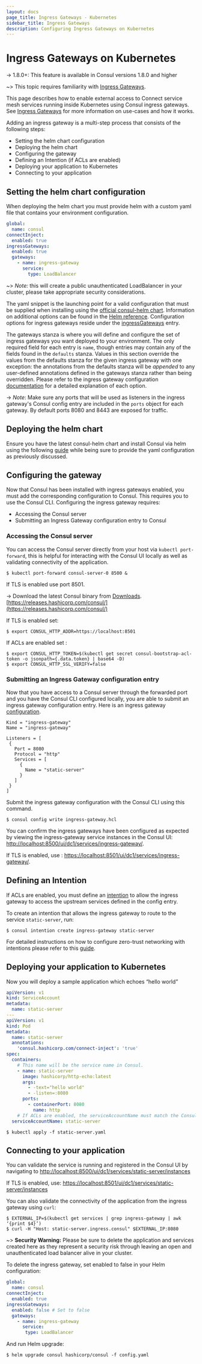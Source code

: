 ```yaml
---
layout: docs
page_title: Ingress Gateways - Kubernetes
sidebar_title: Ingress Gateways
description: Configuring Ingress Gateways on Kubernetes
---
```


# Ingress Gateways on Kubernetes

-> 1.8.0+: This feature is available in Consul versions 1.8.0 and higher

~> This topic requires familiarity with [Ingress Gateways](/docs/connect/ingress-gateway).

This page describes how to enable external access to Connect service mesh services running inside Kubernetes using Consul ingress gateways.
See [Ingress Gateways](/docs/connect/ingress-gateway) for more information on use-cases and how it works.

Adding an ingress gateway is a multi-step process that consists of the following steps:

* Setting the helm chart configuration
* Deploying the helm chart
* Configuring the gateway
* Defining an Intention (if ACLs are enabled)
* Deploying your application to Kubernetes
* Connecting to your application

## Setting the helm chart configuration
When deploying the helm chart you must provide helm with a custom yaml file that contains your environment configuration.

```yaml
global:
  name: consul
connectInject:
  enabled: true
ingressGateways:
  enabled: true
  gateways:
    - name: ingress-gateway
      service:
        type: LoadBalancer
```
~> *Note:* this will create a public unauthenticated LoadBalancer in your cluster, please take appropriate security considerations.

The yaml snippet is the launching point for a valid configuration that must be supplied when installing using the [official consul-helm chart](https://hub.helm.sh/charts/hashicorp/consul).
Information on additional options can be found in the [Helm reference](/docs/k8s/helm). Configuration options for ingress gateways reside under the [ingressGateways](/docs/k8s/helm#v-ingressgateways) entry.


The gateways stanza is where you will define and configure the set of ingress gateways you want deployed to your environment.
The only required field for each entry is `name`, though entries may contain any of the fields found in the `defaults` stanza.
Values in this section override the values from the defaults stanza for the given ingress gateway with one exception:
the annotations from the defaults stanza will be *appended* to any user-defined annotations defined in the gateways stanza rather than being overridden.
Please refer to the ingress gateway configuration [documentation](/docs/k8s/helm#v-ingressgateways-defaults) for a detailed explanation of each option.

-> *Note*: Make sure any ports that will be used as listeners in the ingress gateway's Consul config entry are included
in the `ports` object for each gateway. By default ports 8080 and 8443 are exposed for traffic.

## Deploying the helm chart

Ensure you have the latest consul-helm chart and install Consul via helm using the following
[guide](/docs/k8s/installation/overview#installing-consul) while being sure to provide the yaml configuration
as previously discussed.

## Configuring the gateway

Now that Consul has been installed with ingress gateways enabled, you must add the corresponding configuration to Consul. This requires you to use the Consul CLI.
Configuring the ingress gateway requires:

* Accessing the Consul server
* Submitting an Ingress Gateway configuration entry to Consul

### Accessing the Consul server

You can access the Consul server directly from your host via `kubectl port-forward`, this is helpful for interacting with the Consul UI locally as well as validating connectivity of the application.

```shell-session
$ kubectl port-forward consul-server-0 8500 &
```
If TLS is enabled use port 8501.

-> Download the latest Consul binary from [Downloads](/downloads.html).
[https://releases.hashicorp.com/consul/](https://releases.hashicorp.com/consul/)

If TLS is enabled set:
```shell-session
$ export CONSUL_HTTP_ADDR=https://localhost:8501
```

If ACLs are enabled set :
```shell-session
$ export CONSUL_HTTP_TOKEN=$(kubectl get secret consul-bootstrap-acl-token -o jsonpath={.data.token} | base64 -D)
$ export CONSUL_HTTP_SSL_VERIFY=false
```

### Submitting an Ingress Gateway configuration entry

Now that you have access to a Consul server through the forwarded port and you have the Consul CLI configured locally, you are able to submit an ingress gateway configuration entry.
Here is an ingress gateway [configuration](https://www.consul.io/docs/agent/config-entries/ingress-gateway).

```hcl
Kind = "ingress-gateway"
Name = "ingress-gateway"

Listeners = [
 {
   Port = 8080
   Protocol = "http"
   Services = [
     {
       Name = "static-server"
     }
   ]
 }
]
```

Submit the ingress gateway configuration with the Consul CLI using this command.

```shell-session
$ consul config write ingress-gateway.hcl
```

You can confirm the ingress gateways have been configured as expected by viewing the ingress-gateway service instances
in the Consul UI: [http://localhost:8500/ui/dc1/services/ingress-gateway/](http://localhost:8500/ui/dc1/services/ingress-gateway/).

If TLS is enabled, use :
[https://localhost:8501/ui/dc1/services/ingress-gateway/](https://localhost:8501/ui/dc1/services/ingress-gateway/).

## Defining an Intention

If ACLs are enabled, you must define an [intention](/docs/connect/intentions) to allow the ingress gateway to access the upstream services defined in the config entry.

To create an intention that allows the ingress gateway to route to the service `static-server`, run:
```shell-session
$ consul intention create ingress-gateway static-server
```

For detailed instructions on how to configure zero-trust networking with intentions please refer to this [guide](https://learn.hashicorp.com/tutorials/consul/service-mesh-zero-trust-network).

## Deploying your application to Kubernetes
Now you will deploy a sample application which echoes “hello world”

```yaml
apiVersion: v1
kind: ServiceAccount
metadata:
  name: static-server
---
apiVersion: v1
kind: Pod
metadata:
  name: static-server
  annotations:
    'consul.hashicorp.com/connect-inject': 'true'
spec:
  containers:
    # This name will be the service name in Consul.
    - name: static-server
      image: hashicorp/http-echo:latest
      args:
        - -text="hello world"
        - -listen=:8080
      ports:
        - containerPort: 8080
          name: http
    # If ACLs are enabled, the serviceAccountName must match the Consul service name.
  serviceAccountName: static-server
```

```shell-session
$ kubectl apply -f static-server.yaml
```

## Connecting to your application

You can validate the service is running and registered in the Consul UI by navigating to
[http://localhost:8500/ui/dc1/services/static-server/instances](http://localhost:8500/ui/dc1/services/static-server/instances)

If TLS is enabled, use: [https://localhost:8501/ui/dc1/services/static-server/instances](https://localhost:8501/ui/dc1/services/static-server/instances)

You can also validate the connectivity of the application from the ingress gateway using `curl`:

```shell-session
$ EXTERNAL_IP=$(kubectl get services | grep ingress-gateway | awk ‘{print $4}’)
$ curl -H "Host: static-server.ingress.consul" $EXTERNAL_IP:8080
```

~> **Security Warning:** Please be sure to delete the application and services created here as they represent a security risk through
leaving an open and unauthenticated load balancer alive in your cluster.

To delete the ingress gateway, set enabled to false in your Helm configuration:

```yaml
global:
  name: consul
connectInject:
  enabled: true
ingressGateways:
  enabled: false # Set to false
  gateways:
    - name: ingress-gateway
      service:
       type: LoadBalancer
```

And run Helm upgrade:

```shell-session
$ helm upgrade consul hashicorp/consul -f config.yaml
```

